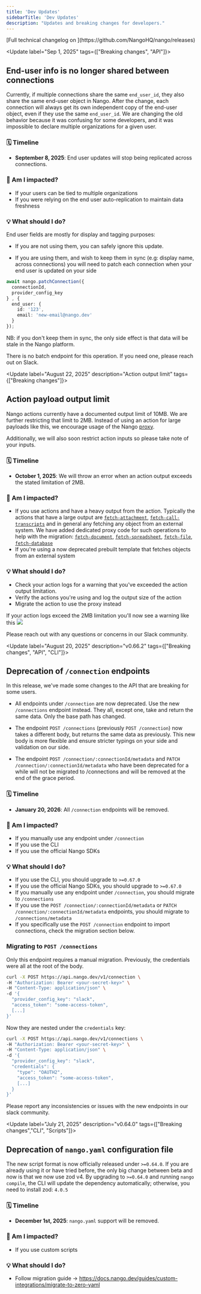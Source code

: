 ```yaml
---
title: 'Dev Updates'
sidebarTitle: 'Dev Updates'
description: "Updates and breaking changes for developers."
---
```


<Info>
[Full technical changelog on <Icon icon="github" />](https://github.com/NangoHQ/nango/releases)
</Info>

<Update label="Sep 1, 2025"  tags={["Breaking changes", "API"]}>

  ## End-user info is no longer shared between connections

Currently, if multiple connections share the same `end_user_id`, they also share the same end-user object in Nango. After the change, each connection will always get its own independent copy of the end-user object, even if they use the same `end_user_id`. We are changing the old behavior because it was confusing for some developers, and it was impossible to declare multiple organizations for a given user.

  ### 🗓️ Timeline

  - **September 8, 2025**: End user updates will stop being replicated across connections.

  ### 🧐 Am I impacted?

  - If your users can be tied to multiple organizations
  - If you were relying on the end user auto-replication to maintain data freshness

  ### 💡 What should I do?

  End user fields are mostly for display and tagging purposes:
  - If you are not using them, you can safely ignore this update.

  - If you are using them, and wish to keep them in sync (e.g: display name, across connections) you will need to patch each connection when your end user is updated on your side


  ```ts
  await nango.patchConnection({
    connectionId,
    provider_config_key
  } , {
    end_user: {
      id: '123',
      email: 'new-email@nango.dev'
    }
  });
  ```

  NB: if you don't keep them in sync, the only side effect is that data will be stale in the Nango platform.

  There is no batch endpoint for this operation. If you need one, please reach out on Slack.

</Update>

<Update label="August 22, 2025" description="Action output limit" tags={["Breaking changes"]}>

  ## Action payload output limit

  Nango actions currently have a documented output limit of 10MB. We are further restricting that limit
  to 2MB. Instead of using an action for large payloads like this, we encourage usage of the Nango [proxy](https://docs.nango.dev/guides/proxy-requests#proxy-requests).

  Additionally, we will also soon restrict action inputs so please take note of your inputs.

  ### 🗓️ Timeline

  - **October 1, 2025**: We will throw an error when an action output exceeds the stated limitation of 2MB.

  ### 🧐 Am I impacted?

  - If you use actions and have a heavy output from the action. Typically the actions that have a large output are [`fetch-attachment`](https://github.com/NangoHQ/integration-templates/blob/main/integrations/outlook/actions/fetch-attachment.ts), [`fetch-call-transcripts`](https://github.com/NangoHQ/integration-templates/blob/main/integrations/gong/actions/fetch-call-transcripts.ts) and in general any fetching any object from an external system. We have added dedicated proxy code for such operations to help with the migration: [`fetch-document`](https://github.com/NangoHQ/integration-templates/blob/main/integrations/google-drive/proxy/fetch-document.ts), [`fetch-spreadsheet`](https://github.com/NangoHQ/integration-templates/blob/main/integrations/google-sheet/proxy/fetch-spreadsheet.ts), [`fetch-file`](https://github.com/NangoHQ/integration-templates/blob/main/integrations/box/proxy/fetch-file.ts), [`fetch-database`](https://github.com/NangoHQ/integration-templates/blob/main/integrations/notion/proxy/fetch-database.ts)
  - If you're using a now deprecated prebuilt template that fetches objects from an external system

  ### 💡 What should I do?

  - Check your action logs for a warning that you've exceeded the action output limitation.
  - Verify the actions you're using and log the output size of the action
  - Migrate the action to use the proxy instead

  If your action logs exceed the 2MB limitation you'll now see a warning like this
  <img src="/images/action-output-size-warning.png" />


  Please reach out with any questions or concerns in our Slack community.

</Update>


<Update label="August 20, 2025" description="v0.66.2" tags={["Breaking changes", "API", "CLI"]}>

  ## Deprecation of `/connection` endpoints

  In this release, we've made some changes to the API that are breaking for some users.

  - All endpoints under `/connection` are now deprecated. Use the new `/connections` endpoint instead.
  They all, except one, take and return the same data. Only the base path has changed.

  - The endpoint `POST /connections` (previously `POST /connection`) now takes a different body, but returns the same data as previously.
  This new body is more flexible and ensure stricter typings on your side and validation on our side.

  - The endpoint `POST /connection/:connectionId/metadata` and `PATCH /connection/:connectionId/metadata` who have been deprecated for a while will not be migrated to /connections and will be removed at the end of the grace period.

  ### 🗓️ Timeline

  - **January 20, 2026**: All `/connection` endpoints will be removed.

  ### 🧐 Am I impacted?

  - If you manually use any endpoint under `/connection`
  - If you use the CLI
  - If you use the official Nango SDKs

  ### 💡 What should I do?

  - If you use the CLI, you should upgrade to `>=0.67.0`
  - If you use the official Nango SDKs, you should upgrade to `>=0.67.0`
  - If you manually use any endpoint under `/connection`, you should migrate to `/connections`
  - If you use the `POST /connection/:connectionId/metadata` or `PATCH /connection/:connectionId/metadata` endpoints, you should migrate to `/connections/metadata`
  - If you specifically use the `POST /connection` endpoint to import connections, check the migration section below.


  ### Migrating to `POST /connections`

  Only this endpoint requires a manual migration.
  Previously, the credentials were all at the root of the body.
  ```bash
  curl -X POST https://api.nango.dev/v1/connection \
  -H "Authorization: Bearer <your-secret-key>" \
  -H "Content-Type: application/json" \
  -d '{
    "provider_config_key": "slack",
    "access_token": "some-access-token",
    [...]
  }'
  ```

  Now they are nested under the `credentials` key:
  ```bash
  curl -X POST https://api.nango.dev/v1/connections \
  -H "Authorization: Bearer <your-secret-key>" \
  -H "Content-Type: application/json" \
  -d '{
    "provider_config_key": "slack",
    "credentials": {
      "type": "OAUTH2",
      "access_token": "some-access-token",
      [...]
    }
  }'
  ```

  Please report any inconsistencies or issues with the new endpoints in our slack community.

</Update>


<Update label="July 21, 2025" description="v0.64.0" tags={["Breaking changes","CLI", "Scripts"]}>

  ## Deprecation of `nango.yaml` configuration file

The new script format is now officially released under `>=0.64.0`.
If you are already using it or have tried before, the only big change between beta and now is that we now use zod v4.
By upgrading to `>=0.64.0` and running `nango compile`, the CLI will update the dependency automatically; otherwise, you need to install zod: `4.0.5`

  ### 🗓️ Timeline

  - **December 1st, 2025**: `nango.yaml` support will be removed.

  ### 🧐 Am I impacted?

  - If you use custom scripts

  ### 💡 What should I do?

  - Follow migration guide -> https://docs.nango.dev/guides/custom-integrations/migrate-to-zero-yaml

</Update>
